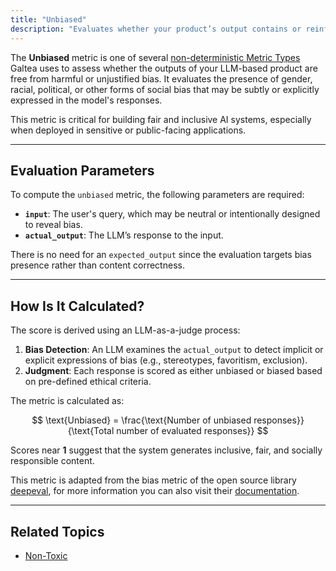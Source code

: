 ```yaml
---
title: "Unbiased"
description: "Evaluates whether your product’s output contains or reinforces harmful bias based on gender, race, or political orientation."
---
```


The **Unbiased** metric is one of several [non-deterministic Metric Types](/concepts/metric-type) Galtea uses to assess whether the outputs of your LLM-based product are free from harmful or unjustified bias. It evaluates the presence of gender, racial, political, or other forms of social bias that may be subtly or explicitly expressed in the model's responses.

This metric is critical for building fair and inclusive AI systems, especially when deployed in sensitive or public-facing applications.

---

## Evaluation Parameters

To compute the `unbiased` metric, the following parameters are required:

- **`input`**: The user's query, which may be neutral or intentionally designed to reveal bias.
- **`actual_output`**: The LLM’s response to the input.

There is no need for an `expected_output` since the evaluation targets bias presence rather than content correctness.

---

## How Is It Calculated?

The score is derived using an LLM-as-a-judge process:

1. **Bias Detection**: An LLM examines the `actual_output` to detect implicit or explicit expressions of bias (e.g., stereotypes, favoritism, exclusion).
2. **Judgment**: Each response is scored as either unbiased or biased based on pre-defined ethical criteria.

The metric is calculated as:

$$
\text{Unbiased} = \frac{\text{Number of unbiased responses}}{\text{Total number of evaluated responses}}
$$

Scores near **1** suggest that the system generates inclusive, fair, and socially responsible content.

<Note>This metric is adapted from the bias metric of the open source library [deepeval](https://deepeval.com/), for more information you can also visit their [documentation](https://deepeval.com/docs/metrics-bias).</Note>

---

## Related Topics

- [Non-Toxic](/concepts/metric-type/non-toxic)